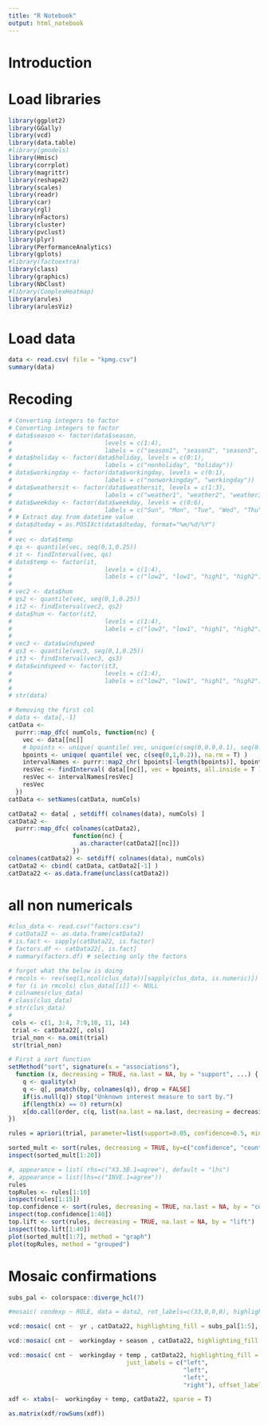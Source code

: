 ```yaml
---
title: "R Notebook"
output: html_notebook
---
```


# Introduction

# Load libraries

```r
library(ggplot2)
library(GGally)
library(vcd)
library(data.table)
#library(gmodels)
library(Hmisc)
library(corrplot)
library(magrittr)
library(reshape2)
library(scales)
library(readr)
library(car)
library(rgl)
library(nFactors)
library(cluster)
library(pvclust)
library(plyr)
library(PerformanceAnalytics)
library(gplots)
#library(factoextra)
library(class)
library(graphics)
library(NbClust)
#library(ComplexHeatmap)
library(arules)
library(arulesViz)
```

# Load data
```r
data <- read.csv( file = "kpmg.csv")
summary(data)
```

# Recoding
```r
# Converting integers to factor
# Converting integers to factor
# data$season <- factor(data$season, 
#                          levels = c(1:4), 
#                          labels = c("season1", "season2", "season3", "season4"))
# data$holiday <- factor(data$holiday, levels = c(0:1), 
#                          labels = c("nonholiday", "holiday"))
# data$workingday <- factor(data$workingday, levels = c(0:1), 
#                          labels = c("nonworkingday", "workingday"))
# data$weathersit <- factor(data$weathersit, levels = c(1:3), 
#                          labels = c("weather1", "weather2", "weather3"))
# data$weekday <- factor(data$weekday, levels = c(0:6), 
#                          labels = c("Sun", "Mon", "Tue", "Wed", "Thu", "Fri", "Sat"))
# # Extract day from datetime value
# data$dteday = as.POSIXct(data$dteday, format="%m/%d/%Y") 
# 
# vec <- data$temp
# qs <- quantile(vec, seq(0,1,0.25))
# it <- findInterval(vec, qs)
# data$temp <- factor(it, 
#                          levels = c(1:4), 
#                          labels = c("low2", "low1", "high1", "high2"))
# 
# vec2 <- data$hum
# qs2 <- quantile(vec, seq(0,1,0.25))
# it2 <- findInterval(vec2, qs2)
# data$hum <- factor(it2, 
#                          levels = c(1:4), 
#                          labels = c("low2", "low1", "high1", "high2"))
# 
# vec3 <- data$windspeed
# qs3 <- quantile(vec3, seq(0,1,0.25))
# it3 <- findInterval(vec3, qs3)
# data$windspeed <- factor(it3, 
#                          levels = c(1:4), 
#                          labels = c("low2", "low1", "high1", "high2"))
# 
# str(data)

# Removing the first col
# data <- data[,-1]
catData <-
  purrr::map_dfc( numCols, function(nc) { 
    vec <- data[[nc]]
    # bpoints <- unique( quantile( vec, unique(c(seq(0,0.9,0.1), seq(0.9,1,0.05)) ), na.rm = T) )
    bpoints <- unique( quantile( vec, c(seq(0,1,0.2)), na.rm = T) )
    intervalNames <- purrr::map2_chr( bpoints[-length(bpoints)], bpoints[-1], function(x, y) paste0( x, "≤v<", y )) 
    resVec <- findInterval( data[[nc]], vec = bpoints, all.inside = T )
    resVec <- intervalNames[resVec]
    resVec
  })
catData <- setNames(catData, numCols)

catData2 <- data[ , setdiff( colnames(data), numCols) ]
catData2 <- 
  purrr::map_dfc( colnames(catData2), 
                  function(nc) { 
                    as.character(catData2[[nc]])
                  })
colnames(catData2) <- setdiff( colnames(data), numCols)
catData2 <- cbind( catData, catData2[-1] )
catData22 <- as.data.frame(unclass(catData2))
```


# all non numericals
```r
#clus_data <- read.csv("factors.csv")
# catData22 <- as.data.frame(catData2)
# is.fact <- sapply(catData22, is.factor)
# factors.df <- catData22[, is.fact]
# summary(factors.df) # selecting only the factors 

# forgot what the below is doing 
# rmcols <- rev(seq(1,ncol(clus_data))[sapply(clus_data, is.numeric)])
# for (i in rmcols) clus_data[[i]] <- NULL
# colnames(clus_data)
# class(clus_data)
# str(clus_data)
# 
 cols <- c(1, 3:4, 7:9,10, 11, 14) 
 trial <- catData22[, cols]
 trial_non <- na.omit(trial)
 str(trial_non)
```

```r
# First a sort function
setMethod("sort", signature(x = "associations"),
  function (x, decreasing = TRUE, na.last = NA, by = "support", ...) {
    q <- quality(x)
    q <- q[, pmatch(by, colnames(q)), drop = FALSE]
    if(is.null(q)) stop("Unknown interest measure to sort by.")
    if(length(x) == 0) return(x)
    x[do.call(order, c(q, list(na.last = na.last, decreasing = decreasing)))]
}) 

rules = apriori(trial, parameter=list(support=0.05, confidence=0.5, minlen=3, maxlen=7, maxtime=150), appearance = list( rhs=c("yr=0"), default = "lhs"))

sorted_mult <- sort(rules, decreasing = TRUE, by=c("confidence", "count"))
inspect(sorted_mult[1:20])

#, appearance = list( rhs=c("X3.3B.1=agree"), default = "lhs")
#, appearance = list(lhs=c("INVE.1=agree"))
rules
topRules <- rules[1:10]
inspect(rules[1:15])
top.confidence <- sort(rules, decreasing = TRUE, na.last = NA, by = "confidence")
inspect(top.confidence[1:40])
top.lift <- sort(rules, decreasing = TRUE, na.last = NA, by = "lift")
inspect(top.lift[1:40])
plot(sorted_mult[1:7], method = "graph")
plot(topRules, method = "grouped")

```
# Mosaic confirmations
```r
subs_pal <- colorspace::diverge_hcl(7)

#mosaic( condexp ~ ROLE, data = data2, rot_labels=c(33,0,0,0), highlighting_fill = subs_pal[3:6], labeling_args = list(set_varnames = c(condexp=" ", ROLE=""), just_labels = c("left", "center",   "center",  "right"), offset_labels = c(-0.72, 0, 0, 0)), labeling_args = list(set_varnames = c(cnt=" ", workingday=""))

vcd::mosaic( cnt ~  yr , catData22, highlighting_fill = subs_pal[1:5], rot_labels=c(45,45,0,90))

vcd::mosaic( cnt ~  workingday + season , catData22, highlighting_fill = subs_pal[1:5], rot_labels=c(0,45,0,90),  offset_labels = c(0, 0, 0, 0), labeling_args = list(set_varnames = c(cnt=" ", workingday="")))

vcd::mosaic( cnt ~  workingday + temp , catData22, highlighting_fill = subs_pal[1:5], rot_labels = c(36,40,0,0), 
                                 just_labels = c("left", 
                                                 "left", 
                                                 "left", 
                                                 "right"), offset_labels = c(-0.1, -1, 0, -0.2), labeling_args = list(set_varnames = c(cnt=" ", temp=""))) 


```

```r
xdf <- xtabs(~  workingday + temp, catData22, sparse = T)

as.matrix(xdf/rowSums(xdf))
```

